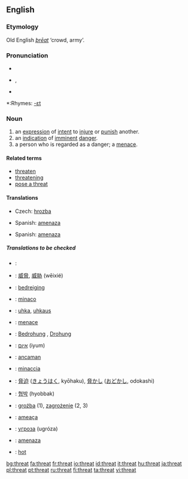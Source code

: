 ==English==

===Etymology===
Old English ''[[þreat|þrēat]]'' ‘crowd, army’.

===Pronunciation===
*{{IPA|/θrɛt/}}
* {{AHD|thrĕt}}, {{SAMPA|/Tret/}}
*{{audio|en-us-threat.ogg|Audio (US)}}

*:Rhymes: [[Rhymes:English:-ɛt|-ɛt]]

===Noun===
{{en-noun}}

# an [[expression]] of [[intent]] to [[injure]] or [[punish]] another.
# an [[indication]] of [[imminent]] [[danger]].
# a person who is regarded as a danger; a [[menace]].

====Related terms====
*[[threaten]]
*[[threatening]]
*[[pose a threat]]

====Translations====
{{trans-top|expression of intent to injure or punish another}}
*Czech: [[hrozba]] {{f}}
{{trans-mid}}
*Spanish: [[amenaza]] {{f}}
{{trans-bottom}}

{{trans-top|indication of imminent danger}}
{{trans-mid}}
*Spanish: [[amenaza]] {{f}}
{{trans-bottom}}

=====Translations to be checked=====
{{checktrans}}

*{{ttbc|Arabic}}: {{ARchar|[[تهديد]]}} {{unicode|(tahdí:d)}} {{m}}
*{{ttbc|Chinese}}: [[威脅]], [[威胁]] (wēixié)
*{{ttbc|Dutch}}: [[bedreiging]] {{f}}
*{{ttbc|Esperanto}}: [[minaco]]
*{{ttbc|Finnish}}: [[uhka]], [[uhkaus]]
*{{ttbc|French}}: [[menace]] {{f}}
*{{ttbc|German}}: [[Bedrohung]] {{f}}, [[Drohung]] {{f}}
*{{ttbc|Hebrew}}: [[איום]] (iyum)
*{{ttbc|Indonesian}}: [[ancam|ancaman]]
*{{ttbc|Italian}}: [[minaccia]] {{f}}

*{{ttbc|Japanese}}: [[脅迫]] ([[きょうはく]], kyōhaku), [[脅かし]] ([[おどかし]], odokashi)
*{{ttbc|Korean}}: [[협박]] (hyobbak)
*{{ttbc|Polish}}: [[groźba]] {{f}} (1), [[zagrożenie]] {{n}} (2, 3)
*{{ttbc|Portuguese}}: [[ameaça]] {{f}}
*{{ttbc|Russian}}: [[угроза]] (ugróza) {{f}}
*{{ttbc|Spanish}}: [[amenaza]] {{f}}
*{{ttbc|Swedish}}: [[hot#Swedish|hot]] {{n}}


[[bg:threat]]
[[fa:threat]]
[[fr:threat]]
[[io:threat]]
[[id:threat]]
[[it:threat]]
[[hu:threat]]
[[ja:threat]]
[[pl:threat]]
[[pt:threat]]
[[ru:threat]]
[[fi:threat]]
[[ta:threat]]
[[vi:threat]]